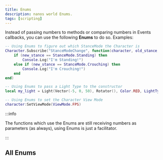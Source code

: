 ```yaml
---
title: Enums
description: nanos world Enums.
tags: [scripting]
---
```




Instead of passing numbers to methods or comparing numbers in Events callbacks, you can use the following **Enums** to do so. Examples:

```lua
-- Using Enums to figure out which StanceMode the Character is
Character.Subscribe("StanceModeChange", function(character, old_stance, new_stance)
	if (new_stance == StanceMode.Standing) then
		Console.Log("I'm Standing!")
	else if (new_stance == StanceMode.Crouching) then
		Console.Log("I'm Crouching!")
	end
end)

-- Using Enums to pass a Light Type to the constructor
local my_light = Light(Vector(-5, 0, 50), Rotator(), Color.RED, LightType.Point)

-- Using Enums to set the Character View Mode
character:SetViewMode(ViewMode.FPS)
```

:::info

The functions which use the Enums are still receiving numbers as parameters (as always), using Enums is just a facilitator.

:::

## All Enums


<APISourceURL type="Enums" class_name="Enums" />

<EnumsDeclaration />
